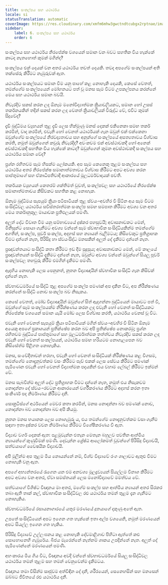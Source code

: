 ```yaml
---
title: සංකල්පය සහ යථාර්ථය
locale: si
statusTranslation: automatic
coverImage: https://res.cloudinary.com/xmfm6mhw3gwctndtcubgx2rptnae/image/upload/v1741354419/small_cover_la_gran_rebelion_28716e29d2.webp
sidebar:
    label: 6. සංකල්පය සහ යථාර්ථය
    order: 6
---
```

සංකල්පය සහ යථාර්ථය නිරපේක්ෂ වශයෙන් සමාන වන බවට සහතික විය හැක්කේ කාටද නැතහොත් කුමක් මගින්ද?

සංකල්පය එක් දෙයක් වන අතර යථාර්ථය තවත් දෙයකි. තවද අපගේම සංකල්පයන් අති තක්සේරු කිරීමට නැඹුරුවක් ඇත.

යථාර්ථය සංකල්පයට සමාන වීම යනු පාහේ කළ නොහැකි දෙයකි, කෙසේ වෙතත්, තමන්ගේම සංකල්පයෙන් මෝහනයට පත් වූ මනස සෑම විටම උපකල්පනය කරන්නේ මෙය සහ යථාර්ථය සමාන බවයි.

නිවැරදිව සකස් කරන ලද ඕනෑම මනෝවිද්‍යාත්මක ක්‍රියාවලියකට, සමාන හෝ උසස් තර්කනයකින් තදින් සකස් කරන ලද වෙනත් ක්‍රියාවලියක් විරුද්ධ වේ, එවිට කුමක් සිදුවේද?

දැඩි බුද්ධිමය ව්‍යුහයන් තුළ දැඩි ලෙස හික්මුණු මනස් දෙකක් එකිනෙකා සමඟ තර්ක කරමින්, වාද කරමින්, එවැනි හෝ වෙනත් යථාර්ථයක් ගැන ඔවුන් එක් එක්කෙනා ඔවුන්ගේම සංකල්පයේ නිරවද්‍යතාවය සහ අනුන්ගේ සංකල්පයේ අසත්‍යතාවය විශ්වාස කරති, නමුත් ඔවුන්ගෙන් කවුරු නිවැරදිද? අවංකවම එක් අවස්ථාවකදී හෝ අනෙක් අවස්ථාවකදී සහතික විය හැක්කේ කාටද? ඔවුන්ගෙන් කුමන අවස්ථාවකදී සංකල්පය සහ යථාර්ථය සමාන වේද?

ප්‍රශ්න රහිතවම සෑම හිසක්ම ලෝකයකි. අප සෑම කෙනෙකු තුළම සංකල්පය සහ යථාර්ථය අතර නිරපේක්ෂ සමානාත්මතාවය විශ්වාස කිරීමට අපට අවශ්‍ය කරන පාප්තුමාගේ සහ ඒකාධිපතිවාදී ආකාරයේ මූලධර්මවාදයක් පවතී.

තර්කයක ව්‍යුහයන් කෙතරම් ශක්තිමත් වුවත්, සංකල්පවල සහ යථාර්ථයේ නිරපේක්ෂ සමානාත්මතාවය කිසිවකට සහතික කළ නොහැක.

ඕනෑම බුද්ධිමය සැපයුම් ක්‍රියා පටිපාටියක් තුළ ස්වයං-අවහිර වී සිටින අය සෑම විටම සංසිද්ධිවල යථාර්ථය සවිස්තරාත්මක සංකල්ප සමඟ සමපාත කිරීමට අවශ්‍ය වන අතර මෙය තර්කානුකූල මායාවක ප්‍රතිඵලයක් පමණි.

අලුත් දේට විවෘත වීම යනු සම්භාව්‍යයේ දුෂ්කර පහසුවයි; අවාසනාවකට මෙන්, මිනිසුන්ට සොයා ගැනීමට අවශ්‍ය වන්නේ සෑම ස්වාභාවික සංසිද්ධියකින්ම තමන්ගේම අගතීන්, සංකල්ප, පූර්ව සංකල්ප, අදහස් සහ න්‍යායන් බැලීමටය; කිසිවෙකුට ප්‍රතිග්‍රාහක වීමට දන්නේ නැත, පිරිසිදු හා ස්වයංසිද්ධ මනසකින් අලුත් දේ දැකීමට දන්නේ නැත.

ප්‍රඥාවන්තයාට සංසිද්ධි කතා කිරීමට ඉඩ දීම සුදුසුය; අවාසනාවකට මෙන්, මේ කාලයේ ප්‍රඥාවන්තයන් සංසිද්ධි දැකීමට දන්නේ නැත, ඔවුන්ට අවශ්‍ය වන්නේ ඔවුන්ගේ සියලු පූර්ව සංකල්පවල තහවුරු කිරීම එමගින් දැකීමට පමණි.

ඇදහිය නොහැකි ලෙස පෙනුනත්, නූතන විද්‍යාඥයින් ස්වභාවික සංසිද්ධි ගැන කිසිවක් දන්නේ නැත.

ස්වභාවධර්මයේ සංසිද්ධි තුළ අපගේම සංකල්ප පමණක් අප දකින විට, අප නිරීක්ෂණය කරන්නේ සංසිද්ධි නොව සංකල්ප බව නිසැකය.

කෙසේ වෙතත්, මෝඩ විද්‍යාඥයින් ඔවුන්ගේ සිත් ඇදගන්නා බුද්ධියෙන් මායාවට පත් වී, ඔවුන්ගේ සෑම සංකල්පයක්ම නිරීක්ෂණය කරන ලද එවැනි හෝ වෙනත් සංසිද්ධියකට නිරපේක්ෂ වශයෙන් සමාන යැයි මෝඩ ලෙස විශ්වාස කරති, යථාර්ථය වෙනස් වූ විට.

එවැනි හෝ වෙනත් සැපයුම් ක්‍රියා පටිපාටියක් මගින් ස්වයං-අවහිර වී සිටින ඕනෑම අයෙකු අපගේ ප්‍රකාශයන් ප්‍රතික්ෂේප කරන බව අපි ප්‍රතික්ෂේප නොකරමු; ප්‍රශ්න රහිතවම බුද්ධියේ පාප්තුමාගේ සහ මූලධර්මාත්මක තත්ත්වය නිවැරදිව සකස් කරන ලද එවැනි හෝ වෙනත් සංකල්පයක්, යථාර්ථය සමඟ හරියටම නොගැලපෙන බව කිසිසේත්ම පිළිගත නොහැකිය.

මනස, සංවේදීතාවන් හරහා, එවැනි හෝ වෙනත් සංසිද්ධියක් නිරීක්ෂණය කළ විගසම, තමන්ගේම නොදැනුවත්කම වසං කිරීමට පෑච් එකක් ලෙස සේවය කිරීමට පමණක් පැමිණෙන එවැනි හෝ වෙනත් විද්‍යාත්මක පදයකින් එය වහාම ලේබල් කිරීමට ඉක්මන් වේ.

මනස සැබවින්ම අලුත් දේට ප්‍රතිග්‍රාහක වීමට දන්නේ නැත, නමුත් එය නිසැකවම නොදන්නා දේ ස්වයං-රවටන ආකාරයෙන් වර්ගීකරණය කිරීමට අදහස් කරන ඉතා සංකීර්ණ පද නිර්මාණය කිරීමට දනී.

සොක්‍රටීස්ගේ අර්ථයෙන් මෙවර කතා කරමින්, මනස නොදන්නා බව පමණක් නොව, නොදන්නා බව නොදන්නා බව අපි කියමු.

නූතන මනස භයානක ලෙස නොගැඹුරු ය, එය තමන්ගේම නොදැනුවත්කම වසා ගැනීම සඳහා ඉතා දුෂ්කර වචන නිර්මාණය කිරීමට විශේෂීකරණය වී ඇත.

විද්‍යාව වර්ග දෙකක් ඇත: පළමුවැන්න එතැන මෙතැන බහුලව පවතින ආත්මීය න්‍යායන්ගේ කුණුවීමක් පමණි. දෙවැන්න ශ්‍රේෂ්ඨ ආලෝකමත් වූවන්ගේ පිරිසිදු විද්‍යාවයි, සත්වයාගේ වෛෂයික විද්‍යාවයි.

අපි මුලින්ම අප තුළම මිය නොයන්නේ නම්, විශ්ව විද්‍යාවේ රංග ශාලාවට ඇතුළු වීමට නොහැකි වනු ඇත.

අපගේ අභ්‍යන්තරයේ රැගෙන යන එම අනවශ්‍ය මූලද්‍රව්‍යයන් සියල්ලම විනාශ කිරීමට අපට අවශ්‍ය වන අතර, ඒවා සමස්තයක් ලෙස මනෝවිද්‍යාවේ මමත්වය වේ.

සත්වයාගේ විශිෂ්ට විඥානය මා අතර, මගේම සංකල්ප සහ ආත්මීය න්‍යායන් අතර සිරකර තබා ඇති තාක් කල්, ස්වාභාවික සංසිද්ධිවල රළු යථාර්ථය තමන් තුළම දැන ගැනීමට නොහැකිය.

ස්වභාවධර්මයේ රසායනාගාරයේ යතුර මරණයේ දූතයාගේ දකුණු අතේ ඇත.

උපතේ සංසිද්ධියෙන් අපට ඉගෙන ගත හැක්කේ ඉතා අල්ප වශයෙනි, නමුත් මරණයෙන් අපට සියල්ල ඉගෙන ගත හැකිය.

පිරිසිදු විද්‍යාවේ උල්ලංඝනය කළ නොහැකි දේවමාළිගාව පිහිටා ඇත්තේ කළු සොහොනෙහි ගැඹුරේය. බීජය මැරෙන්නේ නැත්නම් ශාකය උපදින්නේ නැත. අලුත් දේ පැමිණෙන්නේ මරණයෙන් පමණි.

අහංකාරය මිය ගිය විට, විඥානය අවදි වන්නේ ස්වභාවධර්මයේ සියලු සංසිද්ධිවල යථාර්ථය තමන් තුළම සහ තමන් වෙනුවෙන්ම දැකීමටය.

විඥානය තමා විසින්ම සෘජුවම අත්විඳින දේ දනී, ශරීරයෙන්, සෙනෙහසින් සහ මනසෙන් ඔබ්බට ජීවිතයේ රළු යථාර්ථය දනී.

